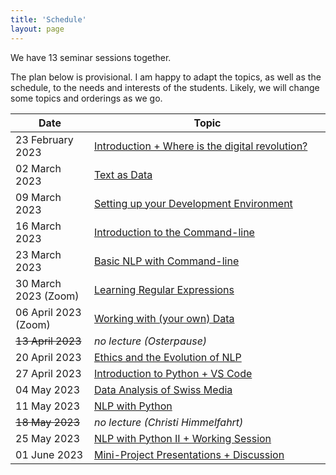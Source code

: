 ```yaml
---
title: 'Schedule'
layout: page
---
```


We have 13 seminar sessions together.

The plan below is provisional. I am happy to adapt the topics, as well as the schedule, to the needs and interests of the students. Likely, we will change some topics and orderings as we go.

| Date                 | Topic                                                        |
| -------------------- | ------------------------------------------------------------ |
| 23 February 2023     | [Introduction + Where is the digital revolution?](lectures.html#week-1-introduction-where-is-the-digital-revolution) |
| 02 March 2023        | [Text as Data](lectures.html#week-2-text-as-data)            |
| 09 March 2023        | [Setting up your Development Environment](lectures.html#week-3-setting-up-your-development-environment) |
| 16 March 2023        | [Introduction to the Command-line](lectures.html#week-4-introduction-to-the-command-line) |
| 23 March 2023        | [Basic NLP with Command-line](lectures.html#week-5-basic-nlp-with-command-line) |
| 30 March 2023 (Zoom) | [Learning Regular Expressions](lectures.html#week-6-learning-regular-expressions) |
| 06 April 2023 (Zoom) | [Working with (your own) Data](lectures.html#week-7-working-with-data) |
| ~~13 April 2023~~    | *no lecture (Osterpause)*                                    |
| 20 April 2023        | [Ethics and the Evolution of NLP](lectures.html#week-8-ethics-and-the-evolution-of-nlp) |
| 27 April 2023        | [Introduction to Python + VS Code](lectures.html#week-9-introduction-to-python) |
| 04 May 2023          | [Data Analysis of Swiss Media](lectures.html#week-10-data-analysis-of-swiss-media) |
| 11 May 2023          | [NLP with Python](lectures.html#week-10-nlp-with-python)     |
| ~~18 May 2023~~      | *no lecture (Christi Himmelfahrt)*                           |
| 25 May 2023          | [NLP with Python II + Working Session](lectures.html#week-11-nlp-with-python-ii-working-session) |
| 01 June 2023         | [Mini-Project Presentations + Discussion](lectures.html#week-12-mini-project-presentations-discussion) |

